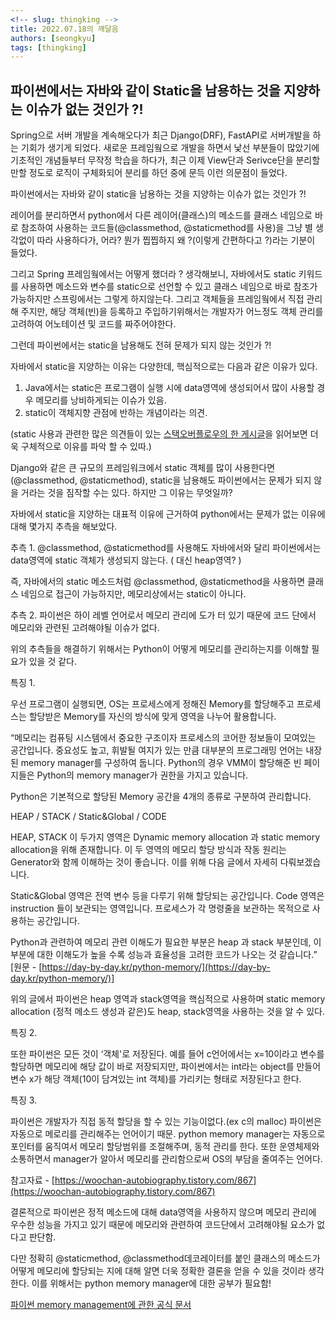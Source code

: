 ```yaml
---
<!-- slug: thingking -->
title: 2022.07.18의 깨달음
authors: [seongkyu]
tags: [thingking]
---
```


## 파이썬에서는 자바와 같이 Static을 남용하는 것을 지양하는 이슈가 없는 것인가 ?!

Spring으로 서버 개발을 계속해오다가 최근 Django(DRF), FastAPI로 서버개발을 하는 기회가 생기게 되었다. 새로운 프레임웤으로 개발을 하면서 낯선 부분들이 많았기에 기초적인 개념들부터 무작정 학습을 하다가, 최근 이제 View단과 Serivce단을 분리할만할 정도로 로직이 구체화되어 분리를 하던 중에 문득 이런 의문점이 들었다.

파이썬에서는 자바와 같이 static을 남용하는 것을 지양하는 이슈가 없는 것인가 ?!

레이어를 분리하면서 python에서 다른 레이어(클래스)의 메소드를 클래스 네임으로 바로 참조하여 사용하는 코드들(@classmethod, @staticmethod를 사용)을 그냥 별 생각없이 따라 사용하다가, 어라? 뭔가 찝찝하지 왜 ?(이렇게 간편하다고 ?)라는 기분이 들었다.

그리고 Spring 프레임웤에서는 어떻게 했더라 ? 생각해보니, 자바에서도 static 키워드를 사용하면 메소드와 변수를 static으로 선언할 수 있고 클래스 네임으로 바로 참조가 가능하지만 스프링에서는 그렇게 하지않는다. 그리고 객체들을 프레임웤에서 직접 관리해 주지만, 해당 객체(빈)을 등록하고 주입하기위해서는 개발자가 어느정도 객체 관리를 고려하여 어노테이션 및 코드를 짜주어야한다.

그런데 파이썬에서는 static을 남용해도 전혀 문제가 되지 않는 것인가 ?!

자바에서 static을 지양하는 이유는 다양한데,  핵심적으로는 다음과 같은 이유가 있다.

1. Java에서는 static은 프로그램이 실행 시에 data영역에 생성되어서 많이 사용할 경우 메모리를 낭비하게되는 이슈가 있음.
2. static이 객체지향 관점에 반하는 개념이라는 의견.

(static 사용과 관련한 많은 의견들이 있는 [스택오버플로우의 한 게시글](https://stackoverflow.com/questions/7026507/why-are-static-variables-considered-evil%22)을 읽어보면 더욱 구체적으로 이유를 파악 할 수 있따.)

Django와 같은 큰 규모의 프레임워크에서 static 객체를 많이 사용한다면(@classmethod, @staticmethod), static을 남용해도 파이썬에서는 문제가 되지 않을 거라는 것을 짐작할 수는 있다. 하지만 그 이유는 무엇일까?

자바에서 static을 지양하는 대표적 이유에 근거하여 python에서는 문제가 없는 이유에 대해 몇가지 추측을 해보았다.

추측 1. @classmethod, @staticmethod를 사용해도 자바에서와 달리 파이썬에서는 data영역에 static 객체가 생성되지 않는다. ( 대신 heap영역? )

즉, 자바에서의 static 메소드처럼 @classmethod, @staticmethod을 사용하면 클래스 네임으로 접근이 가능하지만, 메모리상에서는 static이 아니다.

추측 2.  파이썬은 하이 레벨 언어로서 메모리 관리에 도가 터 있기 때문에 코드 단에서 메모리와 관련된 고려해야될 이슈가 없다.

위의 추측들을 해결하기 위해서는 Python이 어떻게 메모리를 관리하는지를 이해할 필요가 있을 것 같다.

특징 1.

우선 프로그램이 실행되면, OS는 프로세스에게 정해진 Memory를 할당해주고 프로세스는 할당받은 Memory를 자신의 방식에 맞게 영역을 나누어 활용합니다.

“메모리는 컴퓨팅 시스템에서 중요한 구조이자 프로세스의 코어한 정보들이 모여있는 공간입니다. 중요성도 높고, 휘발될 여지가 있는 만큼 대부분의 프로그래밍 언어는 내장된 memory manager를 구성하여 둡니다. Python의 경우 VMM이 할당해준 빈 페이지들은 Python의 memory manager가 권한을 가지고 있습니다.

Python은 기본적으로 할당된 Memory 공간을 4개의 종류로 구분하여 관리합니다.

HEAP / STACK / Static&Global / CODE

HEAP, STACK 이 두가지 영역은 Dynamic memory allocation 과 static memory allocation을 위해 존재합니다. 이 두 영역의 메모리 할당 방식과 작동 원리는 Generator와 함께 이해하는 것이 좋습니다. 이를 위해 다음 글에서 자세히 다뤄보겠습니다.

Static&Global 영역은 전역 변수 등을 다루기 위해 할당되는 공간입니다. Code 영역은 instruction 들이 보관되는 영역입니다. 프로세스가 각 명령줄을 보관하는 목적으로 사용하는 공간입니다.

Python과 관련하여 메모리 관련 이해도가 필요한 부분은 heap 과 stack 부분인데, 이 부분에 대한 이해도가 높을 수록 성능과 효율성을 고려한 코드가 나오는 것 같습니다.” [원문 - [https://day-by-day.kr/python-memory/](https://day-by-day.kr/python-memory/)]

위의 글에서 파이썬은 heap 영역과 stack영역을 핵심적으로 사용하며 static memory allocation (정적 메소드 생성과 같은)도 heap, stack영역을 사용하는 것을 알 수 있다.

특징 2.

또한 파이썬은 모든 것이 ‘객체'로 저장된다. 예를 들어 c언어에서는 x=10이라고 변수를 할당하면 메모리에 해당 값이 바로 저장되지만, 파이썬에서는 int라는 object를 만들어 변수 x가 해당 객체(10이 담겨있는 int 객체)를 가리키는 형태로 저장된다고 한다.

특징 3.

파이썬은 개발자가 직접 동적 할당을 할 수 있는 기능이없다.(ex c의 malloc) 파이썬은 자동으로 메로리를 관리해주는 언어이기 때문. python memory manager는 자동으로 포인터를 움직여서 메모리 할당범위를 조절해주며, 동적 관리를 한다. 또한 운영체제와 소통하면서 manager가 알아서 메모리를 관리함으로써 OS의 부담을 줄여주는 언어다.

참고자료 - [https://woochan-autobiography.tistory.com/867](https://woochan-autobiography.tistory.com/867)

결론적으로 파이썬은 정적 메소드에 대해 data영역을 사용하지 않으며 메모리 관리에 우수한 성능을 가지고 있기 때문에 메모리와 관련하여 코드단에서 고려해야될 요소가 없다고 판단함.

다만 정확히 @staticmethod, @classmethod데코레이터를 붙인 클래스의 메소드가 어떻게 메모리에 할당되는 지에 대해 알면 더욱 정확한 결론을 얻을 수 있을 것이라 생각한다. 이를 위해서는 python memory manager에 대한 공부가 필요함!

[파이썬 memory management에 관한 공식 문서](https://docs.python.org/3/c-api/memory.html#)
